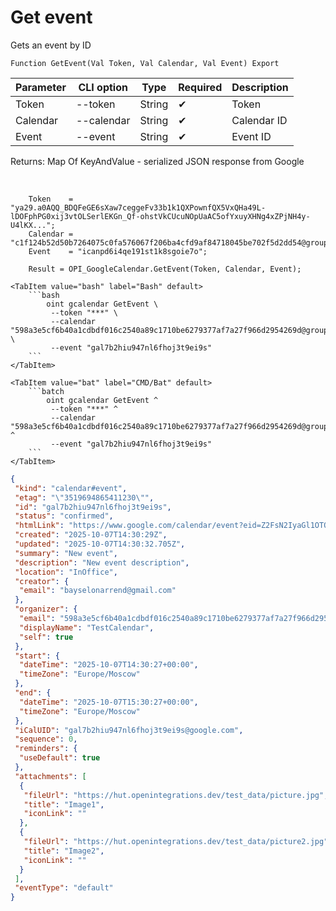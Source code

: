 ﻿---
sidebar_position: 3
description: Get event and other functions to work with Google Calendar in the Open Integration Package, a free open-source integration library for 1C:Enterprise 8, OneScript and CLI
keywords: [1C, 1С, 1С:Enterprise, 1С:Enterprise 8.3, API, Integration, Services, Exchange, OneScript, CLI, Google Calendar]
---


# Get event
 Gets an event by ID



`Function GetEvent(Val Token, Val Calendar, Val Event) Export`

  | Parameter | CLI option | Type | Required | Description |
  |-|-|-|-|-|
  | Token | --token | String | &#x2714; | Token |
  | Calendar | --calendar | String | &#x2714; | Calendar ID |
  | Event | --event | String | &#x2714; | Event ID |

  
  Returns:  Map Of KeyAndValue - serialized JSON response from Google

<br/>



```bsl title="1C:Enterprise/OneScript code example"
    Token    = "ya29.a0AQQ_BDQFeGE6sXaw7ceggeFv33b1k1QXPownfQX5VxQHa49L-lDOFphPG0xij3vtOLSerlEKGn_Qf-ohstVkCUcuNOpUaAC5ofYxuyXHNg4xZPjNH4y-U4lKX...";
    Calendar = "c1f124b52d50b7264075c0fa576067f206ba4cfd9af84718045be702f5d2dd54@group.calendar.google.com";
    Event    = "icanpd6i4qe191st1k8sgoie7o";

    Result = OPI_GoogleCalendar.GetEvent(Token, Calendar, Event);
```
 

 <Tabs>
  
    <TabItem value="bash" label="Bash" default>
        ```bash
            oint gcalendar GetEvent \
             --token "***" \
             --calendar "598a3e5cf6b40a1cdbdf016c2540a89c1710be6279377af7a27f966d2954269d@group.calendar.google.com" \
             --event "gal7b2hiu947nl6fhoj3t9ei9s"
        ```
    </TabItem>
  
    <TabItem value="bat" label="CMD/Bat" default>
        ```batch
            oint gcalendar GetEvent ^
             --token "***" ^
             --calendar "598a3e5cf6b40a1cdbdf016c2540a89c1710be6279377af7a27f966d2954269d@group.calendar.google.com" ^
             --event "gal7b2hiu947nl6fhoj3t9ei9s"
        ```
    </TabItem>
</Tabs>


```json title="Result"
{
 "kind": "calendar#event",
 "etag": "\"3519694865411230\"",
 "id": "gal7b2hiu947nl6fhoj3t9ei9s",
 "status": "confirmed",
 "htmlLink": "https://www.google.com/calendar/event?eid=Z2FsN2IyaGl1OTQ3bmw2ZmhvajN0OWVpOXMgNTk4YTNlNWNmNmI0MGExY2RiZGYwMTZjMjU0MGE4OWMxNzEwYmU2Mjc5Mzc3YWY3YTI3Zjk2NmQyOTU0MjY5ZEBn",
 "created": "2025-10-07T14:30:29Z",
 "updated": "2025-10-07T14:30:32.705Z",
 "summary": "New event",
 "description": "New event description",
 "location": "InOffice",
 "creator": {
  "email": "bayselonarrend@gmail.com"
 },
 "organizer": {
  "email": "598a3e5cf6b40a1cdbdf016c2540a89c1710be6279377af7a27f966d2954269d@group.calendar.google.com",
  "displayName": "TestCalendar",
  "self": true
 },
 "start": {
  "dateTime": "2025-10-07T14:30:27+00:00",
  "timeZone": "Europe/Moscow"
 },
 "end": {
  "dateTime": "2025-10-07T15:30:27+00:00",
  "timeZone": "Europe/Moscow"
 },
 "iCalUID": "gal7b2hiu947nl6fhoj3t9ei9s@google.com",
 "sequence": 0,
 "reminders": {
  "useDefault": true
 },
 "attachments": [
  {
   "fileUrl": "https://hut.openintegrations.dev/test_data/picture.jpg",
   "title": "Image1",
   "iconLink": ""
  },
  {
   "fileUrl": "https://hut.openintegrations.dev/test_data/picture2.jpg",
   "title": "Image2",
   "iconLink": ""
  }
 ],
 "eventType": "default"
}
```
